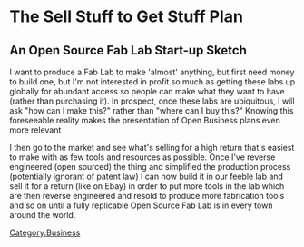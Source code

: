 = The Sell Stuff to Get Stuff Plan =
== An Open Source Fab Lab Start-up Sketch ==
I want to produce a Fab Lab to make 'almost' anything, but first need money to build one, but I'm not interested in profit so much as getting these labs up globally for abundant access so people can make what they want to have (rather than purchasing it). In prospect, once these labs are ubiquitous, I will ask "how can I make this?" rather than "where can I buy this?" Knowing this foreseeable reality makes the presentation of Open Business plans even more relevant 

I then go to the market and see what's selling for a high return that's easiest to make with as few tools and resources as possible. Once I've reverse engineered (open sourced) the thing and simplified the production process (potentially ignorant of patent law) I can now build it in our feeble lab and sell it for a return (like on Ebay) in order to put more tools in the lab which are then reverse engineered and resold to produce more fabrication tools and so on until a fully replicable Open Source Fab Lab is in every town around the world.
[[Category:Business]]